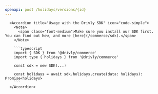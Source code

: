 ```yaml
---
openapi: post /holidays/versions/{id}
---
```


      <Accordion title="Usage with the Drivly SDK" icon="code-simple">
        <Note>
          <span class="font-medium">Make sure you install our SDK first. You can find out how, and more [here](/commerce/sdk).</span>
        </Note>

        ```typescript
        import { SDK } from '@drivly/commerce'
        import type { holidays } from '@drivly/commerce'

        const sdk = new SDK(...)

        const holidays = await sdk.holidays.create(data: holidays): Promise<holidays>
        ```
      </Accordion>
